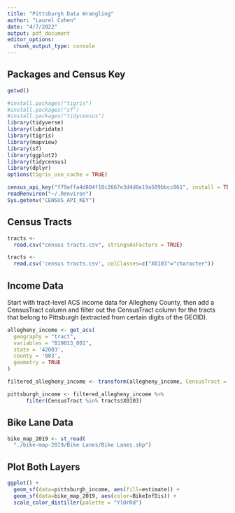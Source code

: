 ```yaml
---
title: "Pittsburgh Data Wrangling"
author: "Laurel Cohen"
date: "4/7/2022"
output: pdf_document
editor_options: 
  chunk_output_type: console
---
```


## Packages and Census Key

```r
getwd()

#install.packages("tigris")
#install.packages("sf")
#install.packages("tidycensus")
library(tidyverse)
library(lubridate)
library(tigris)
library(mapview)
library(sf)
library(ggplot2)
library(tidycensus)
library(dplyr)
options(tigris_use_cache = TRUE)

census_api_key("f79affa4d804f18c2667e3d4d8e19a589bbcc861", install = TRUE)
readRenviron("~/.Renviron")
Sys.getenv("CENSUS_API_KEY")
```

## Census Tracts

```r
tracts <- 
  read.csv("census tracts.csv", stringsAsFactors = TRUE)

tracts <- 
  read.csv('census tracts.csv', colClasses=c("X0103"="character"))

```

## Income Data

Start with tract-level ACS income data for Allegheny County, then add a CensusTract column and filter out the CensusTract column for the tracts that belong to Pittsburgh (extracted from certain digits of the GEOID).

```r
allegheny_income <- get_acs(
  geography = "tract", 
  variables = "B19013_001",
  state = '42003',
  county = '003',
  geometry = TRUE
)

filtered_allegheny_income <- transform(allegheny_income, CensusTract = substr(GEOID, 6, 9))

pittsburgh_income <- filtered_allegheny_income %>% 
      filter(CensusTract %in% tracts$X0103)

```

## Bike Lane Data

```r
bike_map_2019 <- st_read(
  "./bike-map-2019/Bike Lanes/Bike Lanes.shp")

```

## Plot Both Layers

```r
ggplot() + 
  geom_sf(data=pittsburgh_income, aes(fill=estimate)) + 
  geom_sf(data=bike_map_2019, aes(color=BikeInfDis)) +
  scale_color_distiller(palette = "YlOrRd")

```

